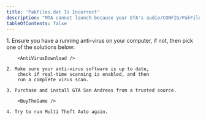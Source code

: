 ```yaml
---
title: 'PakFiles.dat Is Incorrect'
description: "MTA cannot launch because your GTA's audio/CONFIG/PakFiles.dat was tampered with."
tableOfContents: false
---
```



<Steps>
    1. Ensure you have a running anti-virus on your computer, if not,
        then pick one of the solutions below:

        <AntiVirusDownload />

    2. Make sure your anti-virus software is up to date,
        check if real-time scanning is enabled, and then
        run a complete virus scan.

    3. Purchase and install GTA San Andreas from a trusted source.

        <BuyTheGame />

    4. Try to run Multi Theft Auto again.
</Steps>
